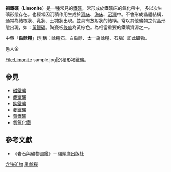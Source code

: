 {{Infobox mineral
| name        = 褐鐵礦
| category    = [[氫氧化物|氫氧化物]] [[鐵礦|鐵礦]]
| boxwidth    =
| boxbgcolor  =
| image       = Limonite sample 2.jpg
| imagesize   = 300
| caption     = 褐鐵礦
| formula     = FeO(OH)·H<sub>2</sub>O
| molweight   =
| 施特龍茨分類      = 08.BN.05
| color       = 土黃色、棕色、咖啡色，有時呈黑褐色
| habit       = 於試管中加熱會釋放出水分；在酸中緩慢溶解
| system      = [[非晶形|非晶形]]
| twinning    = 
| cleavage    = 參差狀
| fracture    = 無
| tenacity    = 易碎
| mohs        = 5.0~5.5
| luster      = 暗色無光澤
| polish      =
| refractive  =
| opticalprop = 
| birefringence = 
| dispersion  =
| pleochroism = 
| fluorescence= 
| absorption  =
| streak      = 黃棕色
| gravity     = 
| density     = 2.7~4.3
| melt        = 加熱風化放出水分。高於200
| fusibility  =
| diagnostic  =
| solubility  =
| diaphaneity = 
| other       = 
| references  =
}}

'''褐鐵礦'''（'''Limonite'''）是一種常見的[[鐵礦|鐵礦]]，常形成於鐵礦床的氧化帶中，多以次生礦形態存在。也經常因沉積作用生成於[[河床|河床]]、[[海床|海床]]、[[沼澤|沼澤]]中。不會形成晶體結構，通常為結核狀、乳狀、土塊狀出現。並具有放射狀的結構。常以其他礦物之假晶形態出現，如：[[黃鐵礦|黃鐵礦]]。陶瓷板[[條痕|條痕]]為黃棕色。為相當重要的鐵礦資源之一。

中藥「'''禹餘糧'''」(別稱：餘糧石、白禹餘、太一禹餘糧、石腦）即此礦物。

愚人金

<gallery>
File:Limonite sample.jpg|沉積形褐鐵礦。
</gallery>

== 參見 ==

* [[磁鐵礦|磁鐵礦]]
* [[赤鐵礦|赤鐵礦]]
* [[鈦鐵礦|鈦鐵礦]]
* [[菱鐵礦|菱鐵礦]]
* [[黃鐵礦|黃鐵礦]]
* [[氫氧化鐵|氫氧化鐵]]

== 參考文獻 ==

* 《岩石與礦物圖鑑》－貓頭鷹出版社

[[Category:含铁矿物|]]
[[Category:礦物藥|禹餘糧]]